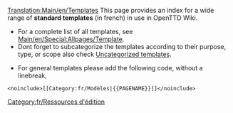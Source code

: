 [[Translation:Main/en/Templates]]
This page provides an index for a wide range of '''standard templates''' (in french) in use in OpenTTD Wiki.

* For a complete list of all templates, see [[Main/en/Special:Allpages/Template]]. 
* Dont forget to subcategorize the templates according to their purpose, type, or scope also check [[Main/en/Special:Uncategorizedtemplates|Uncategorized templates]].


* For general templates please add the following code, without a linebreak, 
<pre>
<noinclude>[[Category:fr/Modèles|{{PAGENAME}}]]</noinclude>
</pre>

[[Category:fr/Ressources d'édition]]